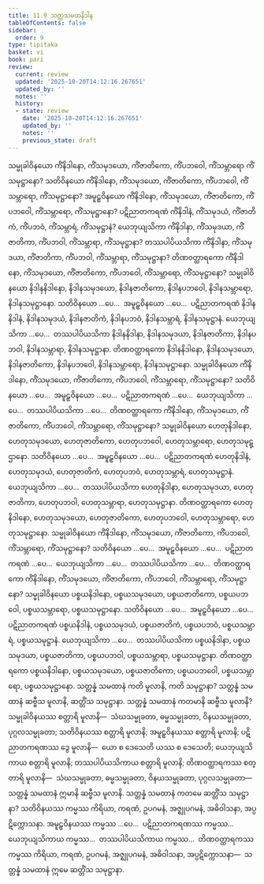 ```yaml
---
title: 11.9 သတ္တသမထနိဒါန
tableOfContents: false
sidebar:
  order: 9
type: tipitaka
basket: vi
book: pari
review:
  current: review
  updated: '2025-10-20T14:12:16.267651'
  updated_by: ''
  notes: ''
  history:
  - state: review
    date: '2025-10-20T14:12:16.267651'
    updated_by: ''
    notes: ''
    previous_state: draft
---
```



<DynamicBreadcrumb />


<ReviewStatus review={frontmatter.review} showDetails={true} />

<HypothesisAnnotation frontmatter={frontmatter} />

<Division number="352" book="pari" e="ch" v="5" p="273">

<Paragraph number="1738" book="pari">
သမ္မုခါဝိနယော ကိံနိဒါနော, ကိံသမုဒယော, ကိံဇာတိကော, ကိံပဘဝေါ, ကိံသမ္ဘာရော ကိံသမုဋ္ဌာနော? သတိဝိနယော ကိံနိဒါနော, ကိံသမုဒယော, ကိံဇာတိကော, ကိံပဘဝေါ, ကိံသမ္ဘာရော, ကိံသမုဋ္ဌာနော? အမူဠှဝိနယော ကိံနိဒါနော, ကိံသမုဒယော, ကိံဇာတိကော, ကိံပဘဝေါ, ကိံသမ္ဘာရော, ကိံသမုဋ္ဌာနော? ပဋိညာတကရဏံ ကိံနိဒါနံ, ကိံသမုဒယံ, ကိံဇာတိကံ, ကိံပဘဝံ, ကိံသမ္ဘာရံ, ကိံသမုဋ္ဌာနံ? ယေဘုယျသိကာ ကိံနိဒါနာ, ကိံသမုဒယာ, ကိံဇာတိကာ, ကိံပဘဝါ, ကိံသမ္ဘာရာ, ကိံသမုဋ္ဌာနာ? တဿပါပိယသိကာ ကိံနိဒါနာ, ကိံသမုဒယာ, ကိံဇာတိကာ, ကိံပဘဝါ, ကိံသမ္ဘာရာ, ကိံသမုဋ္ဌာနာ? တိဏဝတ္ထာရကော ကိံနိဒါနော, ကိံသမုဒယော, ကိံဇာတိကော, ကိံပဘဝေါ, ကိံသမ္ဘာရော, ကိံသမုဋ္ဌာနော?
</Paragraph>

<Paragraph number="1739" book="pari">
သမ္မုခါဝိနယော နိဒါနနိဒါနော, နိဒါနသမုဒယော, နိဒါနဇာတိကော, နိဒါနပဘဝေါ, နိဒါနသမ္ဘာရော, နိဒါနသမုဋ္ဌာနော. သတိဝိနယော …ပေ…  အမူဠှဝိနယော …ပေ…  ပဋိညာတကရဏံ နိဒါနနိဒါနံ, နိဒါနသမုဒယံ, နိဒါနဇာတိကံ, နိဒါနပဘဝံ, နိဒါနသမ္ဘာရံ, နိဒါနသမုဋ္ဌာနံ. ယေဘုယျသိကာ …ပေ…  တဿပါပိယသိကာ နိဒါနနိဒါနာ, နိဒါနသမုဒယာ, နိဒါနဇာတိကာ, နိဒါနပဘဝါ, နိဒါနသမ္ဘာရာ, နိဒါနသမုဋ္ဌာနာ. တိဏဝတ္ထာရကော နိဒါနနိဒါနော, နိဒါနသမုဒယော, နိဒါနဇာတိကော, နိဒါနပဘဝေါ, နိဒါနသမ္ဘာရော, နိဒါနသမုဋ္ဌာနော.
</Paragraph>

<Paragraph number="1740" book="pari">
သမ္မုခါဝိနယော ကိံနိဒါနော, ကိံသမုဒယော, ကိံဇာတိကော, ကိံပဘဝေါ, ကိံသမ္ဘာရော, ကိံသမုဋ္ဌာနော? သတိဝိနယော …ပေ…  အမူဠှဝိနယော …ပေ…  ပဋိညာတကရဏံ …ပေ…  ယေဘုယျသိကာ …ပေ…  တဿပါပိယသိကာ …ပေ…  တိဏဝတ္ထာရကော ကိံနိဒါနော, ကိံသမုဒယော, ကိံဇာတိကော, ကိံပဘဝေါ, ကိံသမ္ဘာရော, ကိံသမုဋ္ဌာနော?
</Paragraph>

<Paragraph number="1741" book="pari">
သမ္မုခါဝိနယော ဟေတုနိဒါနော, ဟေတုသမုဒယော, ဟေတုဇာတိကော, ဟေတုပဘဝေါ, ဟေတုသမ္ဘာရော, ဟေတုသမုဋ္ဌာနော. သတိဝိနယော …ပေ…  အမူဠှဝိနယော …ပေ…  ပဋိညာတကရဏံ ဟေတုနိဒါနံ, ဟေတုသမုဒယံ, ဟေတုဇာတိကံ, ဟေတုပဘဝံ, ဟေတုသမ္ဘာရံ, ဟေတုသမုဋ္ဌာနံ. ယေဘုယျသိကာ …ပေ…  တဿပါပိယသိကာ ဟေတုနိဒါနာ, ဟေတုသမုဒယာ, ဟေတုဇာတိကာ, ဟေတုပဘဝါ, ဟေတုသမ္ဘာရာ, ဟေတုသမုဋ္ဌာနာ. တိဏဝတ္ထာရကော ဟေတုနိဒါနော, ဟေတုသမုဒယော, ဟေတုဇာတိကော, ဟေတုပဘဝေါ, ဟေတုသမ္ဘာရော, ဟေတုသမုဋ္ဌာနော.
</Paragraph>

<Paragraph number="1742" book="pari">
သမ္မုခါဝိနယော ကိံနိဒါနော, ကိံသမုဒယော, ကိံဇာတိကော, ကိံပဘဝေါ, ကိံသမ္ဘာရော, ကိံသမုဋ္ဌာနော? သတိဝိနယော …ပေ…  အမူဠှဝိနယော …ပေ…  ပဋိညာတကရဏံ …ပေ…  ယေဘုယျသိကာ …ပေ…  တဿပါပိယသိကာ …ပေ…  တိဏဝတ္ထာရကော ကိံနိဒါနော, ကိံသမုဒယော, ကိံဇာတိကော, ကိံပဘဝေါ, ကိံသမ္ဘာရော, ကိံသမုဋ္ဌာနော? သမ္မုခါဝိနယော ပစ္စယနိဒါနော, ပစ္စယသမုဒယော, ပစ္စယဇာတိကော, ပစ္စယပဘဝေါ, ပစ္စယသမ္ဘာရော, ပစ္စယသမုဋ္ဌာနော. သတိဝိနယော …ပေ…  အမူဠှဝိနယော …ပေ…  ပဋိညာတကရဏံ ပစ္စယနိဒါနံ, ပစ္စယသမုဒယံ, ပစ္စယဇာတိကံ, ပစ္စယပဘဝံ, ပစ္စယသမ္ဘာရံ, ပစ္စယသမုဋ္ဌာနံ. ယေဘုယျသိကာ …ပေ…  တဿပါပိယသိကာ ပစ္စယနိဒါနာ, ပစ္စယသမုဒယာ, ပစ္စယဇာတိကာ, ပစ္စယပဘဝါ, ပစ္စယသမ္ဘာရာ, ပစ္စယသမုဋ္ဌာနာ. တိဏဝတ္ထာရကော ပစ္စယနိဒါနော, ပစ္စယသမုဒယော, ပစ္စယဇာတိကော, ပစ္စယပဘဝေါ, ပစ္စယသမ္ဘာရော, ပစ္စယသမုဋ္ဌာနော.
</Paragraph>

</Division>
<Division number="353" book="pari" e="ch" v="5" p="274">

<Paragraph number="1743" book="pari">
သတ္တန္နံ သမထာနံ ကတိ မူလာနိ, ကတိ သမုဋ္ဌာနာ? သတ္တန္နံ သမထာနံ ဆဗ္ဗီသ မူလာနိ, ဆတ္တိံသ သမုဋ္ဌာနာ. သတ္တန္နံ သမထာနံ ကတမာနိ ဆဗ္ဗီသ မူလာနိ? သမ္မုခါဝိနယဿ စတ္တာရိ မူလာနိ—  သံဃသမ္မုခတာ, ဓမ္မသမ္မုခတာ, ဝိနယသမ္မုခတာ, ပုဂ္ဂလသမ္မုခတာ; သတိဝိနယဿ စတ္တာရိ မူလာနိ; အမူဠှဝိနယဿ စတ္တာရိ မူလာနိ; ပဋိညာတကရဏဿ ဒွေ မူလာနိ—  ယော စ ဒေသေတိ ယဿ စ ဒေသေတိ; ယေဘုယျသိကာယ စတ္တာရိ မူလာနိ; တဿပါပိယသိကာယ စတ္တာရိ မူလာနိ; တိဏဝတ္ထာရကဿ စတ္တာရိ မူလာနိ—  သံဃသမ္မုခတာ, ဓမ္မသမ္မုခတာ, ဝိနယသမ္မုခတာ, ပုဂ္ဂလသမ္မုခတာ—  သတ္တန္နံ သမထာနံ ဣမာနိ ဆဗ္ဗီသ မူလာနိ.
</Paragraph>

<Paragraph number="1744" book="pari">
သတ္တန္နံ သမထာနံ ကတမေ ဆတ္တိံသ သမုဋ္ဌာနာ? သတိဝိနယဿ ကမ္မဿ ကိရိယာ, ကရဏံ, ဥပဂမနံ, အဇ္ဈုပဂမနံ, အဓိဝါသနာ, အပ္ပဋိက္ကောသနာ. အမူဠှဝိနယဿ ကမ္မဿ …ပေ…  ပဋိညာတကရဏဿ ကမ္မဿ…  ယေဘုယျသိကာယ ကမ္မဿ…  တဿပါပိယသိကာယ ကမ္မဿ…  တိဏဝတ္ထာရကဿ ကမ္မဿ ကိရိယာ, ကရဏံ, ဥပဂမနံ, အဇ္ဈုပဂမနံ, အဓိဝါသနာ, အပ္ပဋိက္ကောသနာ—  သတ္တန္နံ သမထာနံ ဣမေ ဆတ္တိံသ သမုဋ္ဌာနာ.
</Paragraph>
</Division>